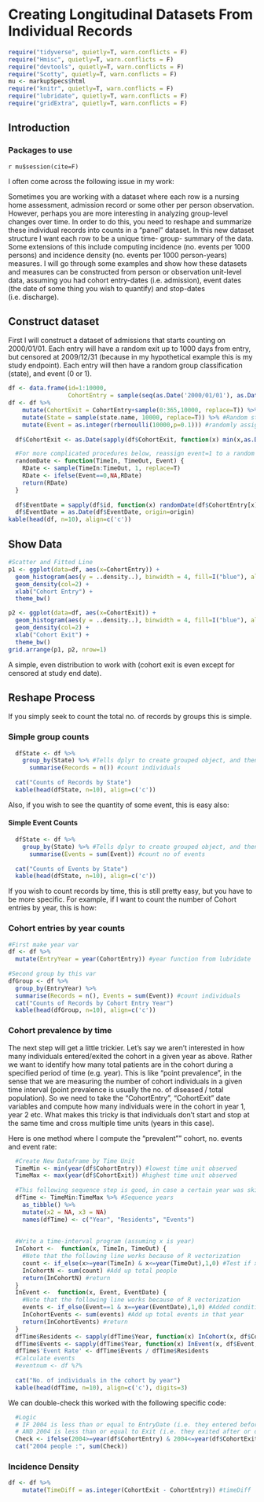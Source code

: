 # Creating Longitudinal Datasets From Individual Records

```r
require("tidyverse", quietly=T, warn.conflicts = F)
require("Hmisc", quietly=T, warn.conflicts = F)
require("devtools", quietly=T, warn.conflicts = F)
require("Scotty", quietly=T, warn.conflicts = F)
mu <- markupSpecs$html  
require("knitr", quietly=T, warn.conflicts = F)
require("lubridate", quietly=T, warn.conflicts = F)
require("gridExtra", quietly=T, warn.conflicts = F)
```

## Introduction  

### Packages to use  
`r mu$session(cite=F)`  

I often come across the following issue in my work:  

  Sometimes you are working with a dataset where each row is a nursing home assessment, admission record or some other per person observation. However, perhaps you are more interesting in analyzing group-level changes over time. In order to do this, you need to reshape and summarize these individual records into counts in a "panel" dataset. In this new dataset structure I want each row to be a unique time- group- summary of the data. Some extensions of this include computing incidence (no. events per 1000 persons) and incidence density (no. events per 1000 person-years) measures. I will go through some examples and show how these datasets and measures can be constructed from person or observation unit-level data, assuming you had cohort entry-dates (i.e. admission), event dates (the date of some thing you wish to quantify) and stop-dates (i.e. discharge).  

## Construct dataset  

First I will construct a dataset of admissions that starts counting on 2000/01/01. Each entry will have a random exit up to 1000 days from entry, but censored at 2009/12/31 (because in my hypothetical example this is my study endpoint). Each entry will then have a random group classification (state), and event (0 or 1).    
```r
df <- data.frame(id=1:10000,
                 CohortEntry = sample(seq(as.Date('2000/01/01'), as.Date('2009/12/31'), by='day'), replace=T, 10000))
df <- df %>%
    mutate(CohortExit = CohortEntry+sample(0:365,10000, replace=T)) %>% #CohortExit Date (up to 1000 days from start)
    mutate(State = sample(state.name, 10000, replace=T)) %>% #Random state for each group
    mutate(Event = as.integer(rbernoulli(10000,p=0.1))) #randomly assign 10% to event
  
  df$CohortExit <- as.Date(sapply(df$CohortExit, function(x) min(x,as.Date('2009/12/31'))), origin=origin) #Censor at 'study end'

  #For more complicated procedures below, reassign event=1 to a random date between cohort start and end, and event=0 to NA
  randomDate <- function(TimeIn, TimeOut, Event) {
    RDate <- sample(TimeIn:TimeOut, 1, replace=T)
    RDate <- ifelse(Event==0,NA,RDate)
    return(RDate)
  }
  
  df$EventDate = sapply(df$id, function(x) randomDate(df$CohortEntry[x], df$CohortExit[x], df$Event[x]))
  df$EventDate = as.Date(df$EventDate, origin=origin)
kable(head(df, n=10), align=c('c'))
```

## Show Data
```r
#Scatter and Fitted Line 
p1 <- ggplot(data=df, aes(x=CohortEntry)) + 
  geom_histogram(aes(y = ..density..), binwidth = 4, fill=I("blue"), alpha=I(0.4)) +
  geom_density(col=2) +
  xlab("Cohort Entry") +
  theme_bw()

p2 <- ggplot(data=df, aes(x=CohortExit)) + 
  geom_histogram(aes(y = ..density..), binwidth = 4, fill=I("blue"), alpha=I(0.4)) +
  geom_density(col=2) +
  xlab("Cohort Exit") +
  theme_bw()
grid.arrange(p1, p2, nrow=1)
```
  A simple, even distribution to work with (cohort exit is even except for censored at study end date).  
  
## Reshape Process  

If you simply seek to count the total no. of records by groups this is simple.  

### Simple group counts  
```r
  dfState <- df %>%
    group_by(State) %>% #Tells dplyr to create grouped object, and then execute following at that unit
      summarise(Records = n()) #count individuals
  
  cat("Counts of Records by State")
  kable(head(dfState, n=10), align=c('c'))
```

Also, if you wish to see the quantity of some event, this is easy also:  

#### Simple Event Counts  
```r
  dfState <- df %>%
    group_by(State) %>% #Tells dplyr to create grouped object, and then execute following at that unit
      summarise(Events = sum(Event)) #count no of events
  
  cat("Counts of Events by State")
  kable(head(dfState, n=10), align=c('c'))
```

If you wish to count records by time, this is still pretty easy, but you have to be more specific. For example, if I want to count the number of Cohort entries by year, this is how:

### Cohort entries by year counts
```r
#First make year var
df <- df %>%
  mutate(EntryYear = year(CohortEntry)) #year function from lubridate
  
#Second group by this var
dfGroup <- df %>% 
  group_by(EntryYear) %>%  
  summarise(Records = n(), Events = sum(Event)) #count individuals
  cat("Counts of Records by Cohort Entry Year")
  kable(head(dfGroup, n=10), align=c('c'))
```

### Cohort prevalence by time

The next step will get a little trickier. Let's say we aren't interested in how many individuals entered/exited the cohort in a given year as above. Rather we want to identify how many total patients are in the cohort during a specified period of time (e.g. year). This is like "point prevalence", in the sense that we are measuring the number of cohort individuals in a given time interval (point prevalence is usually the no. of diseased / total population). So we need to take the "CohortEntry", "CohortExit" date variables and compute how many individuals were in the cohort in year 1, year 2 etc. What makes this tricky is that individuals don't start and stop at the same time and cross multiple time units (years in this case).  

Here is one method where I compute the "prevalent"" cohort, no. events and event rate:  
```r
  #Create New Dataframe by Time Unit
  TimeMin <- min(year(df$CohortEntry)) #lowest time unit observed
  TimeMax <- max(year(df$CohortExit)) #highest time unit observed
  
  #This following sequence step is good, in case a certain year was skipped (i.e. no admits that year)
  dfTime <- TimeMin:TimeMax %>% #Sequence years
    as_tibble() %>%
    mutate(x2 = NA, x3 = NA)
    names(dfTime) <- c("Year", "Residents", "Events")
    
  
  #Write a time-interval program (assuming x is year)
  InCohort <-  function(x, TimeIn, TimeOut) {
    #Note that the following line works because of R vectorization
    count <- if_else(x>=year(TimeIn) & x<=year(TimeOut),1,0) #Test if x is TimeIn<=x<=TimeOut
    InCohortN <- sum(count) #Add up total people
    return(InCohortN) #return
  }
  InEvent <-  function(x, Event, EventDate) {
    #Note that the following line works because of R vectorization
    events <- if_else(Event==1 & x==year(EventDate),1,0) #Added condition of event==1
    InCohortEvents <- sum(events) #Add up total events in that year
    return(InCohortEvents) #return
  }
  dfTime$Residents <- sapply(dfTime$Year, function(x) InCohort(x, df$CohortEntry,df$CohortExit))
  dfTime$Events <- sapply(dfTime$Year, function(x) InEvent(x, df$Event, df$EventDate))
  dfTime$'Event Rate' <- dfTime$Events / dfTime$Residents
  #Calculate events
  #eventnum <- df %?%
  
  cat("No. of individuals in the cohort by year")
  kable(head(dfTime, n=10), align=c('c'), digits=3)
```

We can double-check this worked with the following specific code:  
```r
  #Logic
  # IF 2004 is less than or equal to EntryDate (i.e. they entered before or during 2004)
  # AND 2004 is less than or equal to Exit (i.e. they exited after or during 2004)
  Check <- ifelse(2004>=year(df$CohortEntry) & 2004<=year(df$CohortExit),1,0)
  cat("2004 people :", sum(Check))
```

### Incidence Density  

```r
df <- df %>%
    mutate(TimeDiff = as.integer(CohortExit - CohortEntry)) #timeDiff
```
